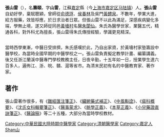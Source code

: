'''張山雷'''（{{bd|1873年||1934年|catIdx=Zhang張}}），名'''壽頤'''，字'''山雷'''，江蘇[[嘉定区|嘉定]]縣（今[[上海市|上海市]][[嘉定区|嘉定区]][[马陆镇|马陆镇]]）人。'''張山雷'''自幼好學，稟賦聰穎，曾師從[[俞德琈|俞德琈]]、[[侯春林|侯春林]]及吳門[[黃醴泉|黃醴泉]]。不數年，學業大進，給方服藥，效皆桴應，於日求治者日眾。但張山雷不以此為滿足，深感疾病變化多端，學無止境，遂又師從同邑[[黃墻村|黃墻村]]名醫[[朱閬仙|朱閬仙]]。朱氏為醫學世家，業醫五代，精通各科，對外科尤為擅長，張山雷得朱氏傳授經驗，學識更見精深。

<br />當時西學東漸，中醫日受排擠，朱氏感嘆於此，乃自出家資，於黃墻村家塾籌設中醫學校，為當時全國早期的中醫學校之一。張山雷負責擬定教學計畫、編纂講義。後又任浙江蘭溪中醫專門學校教務主任，日夜辛勤，十五年如一日，授業學生達六百多人，遍佈江、浙、皖、贛、滬等省市。為清末民初有名的中醫教育家、著作家。

== 著作 ==
張山雷著作很多，有《[[難經匯注箋正|難經匯注箋正]]》、《[[臟腑藥式補正|臟腑藥式補正]]》、《[[中風斠詮|中風斠詮]]》、《[[瘍科概要|瘍科概要]]》、《[[沈氏女科輯要箋正|沈氏女科輯要箋正]]》、《[[醫事蒙求|醫事蒙求]]》、《[[脈學正義|脈學正義]]》、《[[本草正義|本草正義]]》、《[[小兒藥證直訣箋正|小兒藥證直訣箋正]]》、《[[醫論稿|醫論稿]]》等二十五種，大部分為當時學校教材。


{{DEFAULTSORT:Zhang張}}
[[Category:中華民國大陸時期中醫學家|Category:中華民國大陸時期中醫學家]]
[[Category:清朝醫學家|Category:清朝醫學家]]
[[Category:嘉定人|Category:嘉定人]]
[[Category:張姓|Shan山]]